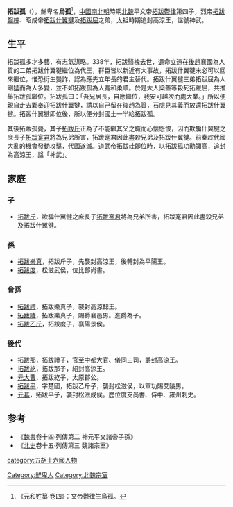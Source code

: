 {{東亞男性歷史人物
|名稱 =拓跋孤
|身份 =
|國家 =代
|時代 =[[五胡十六國|五胡十六國]]
|最高職務 =
|前任 = 
|繼任 = 
|圖片名稱 =
|圖片大小 =
|圖片說明 =
|姓 =
|名 =
|字 =
|官職 =
|封爵 =
|位階 =
|封地 =
|族裔 =鮮卑拓跋部
|旗籍 =
|氏族 =
|籍貫 =
|本籍 =
|世系 = 平文帝系
|小字 =
|別名 =
|號 =
|其他名號 =
|出生日期 =不詳
|出生地點 =
|婚年 =
|逝世年 =
|逝世地 =
|諡號 =
|墓葬 =
|父親 =[[拓跋鬱律|拓跋鬱律]]
|嫡母 =
|母親 =
|元配 =
|正室 =
|繼室 =
|兄弟 =
|姊妹 =
|子 =[[拓跋斤|拓跋斤]]
|女 =
|其他親屬 =曾祖：[[拓跋沙漠汗|拓跋沙漠汗]]<br>祖父：[[拓跋弗|拓跋弗]]<br>
|出身 = <!---此处指科举出身--->
|功名 = 
|經歷 = 
|著作 =
|注釋 =
}}
'''拓跋孤'''（{{bd|?||?|catIdx=t}}），鮮卑名'''烏孤'''<ref>《元和姓纂·卷四》：文帝鬱律生烏孤。</ref>，[[中國|中國]][[南北朝|南北朝]]時期[[北魏|北魏]]平文帝[[拓跋鬱律|拓跋鬱律]]第四子，烈帝[[拓跋翳槐|拓跋翳槐]]、昭成帝[[拓跋什翼犍|拓跋什翼犍]]及[[拓跋屈|拓跋屈]]之弟，太祖時期追封高涼王，諡號神武。

==生平==
拓跋孤多才多藝，有志氣謀略。338年，拓跋翳槐去世，遺命立遠在[[後趙|後趙]]襄國為人質的二弟拓跋什翼犍繼位為代王，群臣皆以新近有大事故，拓跋什翼犍未必可以回來繼位，惟恐衍生變詐，認為應先立年長的君主替代。拓跋什翼犍三弟拓跋屈為人剛猛而為人多變，並不如拓跋孤為人寬和柔順。於是大人梁蓋等殺死拓跋屈，共推舉拓跋孤繼位。拓跋孤曰：「吾兄居長，自應繼位，我安可越次而處大業。」所以便親自走去鄴奉迎拓跋什翼犍，請以自己留在後趙為質，[[石虎|石虎]]見其義而放還拓跋什翼犍。拓跋什翼犍即位後，所以便分封國土一半給拓跋孤。

其後拓跋孤薨，其子[[拓跋斤|拓跋斤]]正為了不能繼其父之職而心懷怨恨，因而欺騙什翼犍之庶長子[[拓跋寔君|拓跋寔君]]將為兄弟所害，拓跋寔君因此盡殺兄弟及拓跋什翼犍。前秦趁代國大亂的機會發動攻擊，代國遂滅。道武帝拓跋珪即位時，以拓跋孤功勳彌高，追封為高涼王，諡「神武」。

==家庭==
===子 ===        
*[[拓跋斤|拓跋斤]]，欺騙什翼犍之庶長子[[拓跋寔君|拓跋寔君]]將為兄弟所害，拓跋寔君因此盡殺兄弟及拓跋什翼犍。

=== 孫 ===
*[[拓跋樂真|拓跋樂真]]，拓跋斤子，先襲封高涼王，後轉封為平陽王。
*[[拓跋度|拓跋度]]，松滋武侯，位比部尚書。

=== 曾孫 ===
*[[拓跋禮|拓跋禮]]，拓跋樂真子，襲封高涼懿王。
*[[拓跋陵|拓跋陵]]，拓跋樂真子，賜爵襄邑男。進爵為子。
*[[拓跋乙斤|拓跋乙斤]]，拓跋度子，襄陽景侯。
=== 後代 ===
*[[拓跋那|拓跋那]]，拓跋禮子，官至中都大官、儀同三司，爵封高涼王。
*[[拓跋紇|拓跋紇]]，拓跋那子，紹封高涼王。
*[[元大曹|元大曹]]，拓跋紇子，太原郡公。
*[[拓跋平|拓跋平]]，字楚國，拓跋乙斤子，襲封松滋侯，以軍功賜艾陵男。
*[[元萇|元萇]]，拓跋平子，襲封松滋成侯。歷位度支尚書、侍中、雍州刺史。

==参考==
*《[[魏書|魏書]]卷十四·列傳第二 神元平文諸帝子孫》
*《[[北史|北史]]卷十五·列傳第三 魏諸宗室》

[[category:五胡十六國人物|category:五胡十六國人物]]
[[Category:鮮卑人|Category:鮮卑人]]
[[Category:北魏宗室|Category:北魏宗室]]